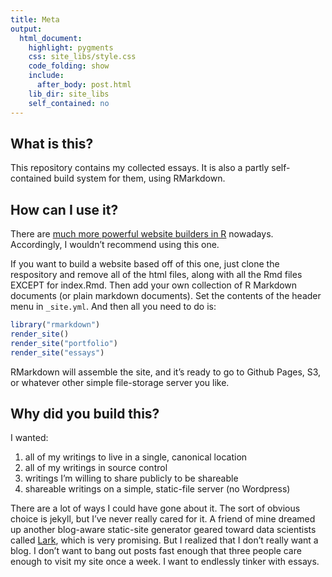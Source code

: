 ```yaml
---
title: Meta
output:
  html_document:
    highlight: pygments
    css: site_libs/style.css
    code_folding: show
    include:
      after_body: post.html
    lib_dir: site_libs
    self_contained: no
---
```


## What is this?

This repository contains my collected essays. It is also a partly self-contained build system for them, using RMarkdown.

## How can I use it?

There are [much more powerful website builders in R](https://bookdown.org/yihui/blogdown/) nowadays. Accordingly, I wouldn't recommend using this one.

If you want to build a website based off of this one, just clone the respository and remove all of the html files, along with all the Rmd files EXCEPT for index.Rmd. Then add your own collection of R Markdown documents (or plain markdown documents). Set the contents of the header menu in `_site.yml`. And then all you need to do is:

```r
library("rmarkdown")
render_site()
render_site("portfolio")
render_site("essays")
```

RMarkdown will assemble the site, and it's ready to go to Github Pages, S3, or whatever other simple file-storage server you like.

## Why did you build this?

I wanted:

1. all of my writings to live in a single, canonical location
2. all of my writings in source control
3. writings I'm willing to share publicly to be shareable
4. shareable writings on a simple, static-file server (no Wordpress)

There are a lot of ways I could have gone about it. The sort of obvious choice is jekyll, but I've never really cared for it. A friend of mine dreamed up another blog-aware static-site generator geared toward data scientists called [Lark](https://github.com/chrismeserole/lark), which is very promising. But I realized that I don't really want a blog. I don't want to bang out posts fast enough that three people care enough to visit my site once a week. I want to endlessly tinker with essays.

